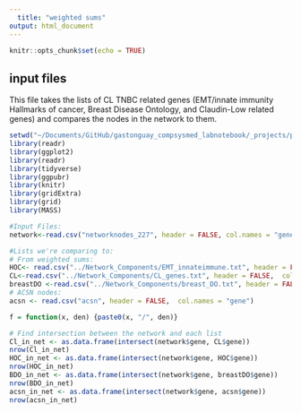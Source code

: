 ```yaml
---
  title: "weighted sums"
output: html_document
---
```

  
  ```r
knitr::opts_chunk$set(echo = TRUE)
```

## input files
This file takes the lists of CL TNBC related genes (EMT/innate immunity Hallmarks of cancer, Breast Disease Ontology, and Claudin-Low related genes) and compares the nodes in the network to them.

```r
setwd("~/Documents/GitHub/gastonguay_compsysmed_labnotebook/_projects/project2/Network_Construction")
library(readr)
library(ggplot2)
library(readr)
library(tidyverse)
library(ggpubr)
library(knitr)
library(gridExtra)
library(grid)
library(MASS)

#Input Files:
network<-read.csv("networknodes_227", header = FALSE, col.names = "gene")

#Lists we're comparing to:
# From weighted sums:
HOC<- read.csv("../Network_Components/EMT_innateimmune.txt", header = FALSE,  col.names = "gene")
CL<-read.csv("../Network_Components/CL_genes.txt", header = FALSE,  col.names = "gene")
breastDO <-read.csv("../Network_Components/breast_DO.txt", header = FALSE,  col.names = "gene")
# ACSN nodes:
acsn <- read.csv("acsn", header = FALSE,  col.names = "gene")

f = function(x, den) {paste0(x, "/", den)}
```


```r
# Find intersection between the network and each list
Cl_in_net <- as.data.frame(intersect(network$gene, CL$gene))
nrow(Cl_in_net)
HOC_in_net <- as.data.frame(intersect(network$gene, HOC$gene))
nrow(HOC_in_net)
BDO_in_net <- as.data.frame(intersect(network$gene, breastDO$gene))
nrow(BDO_in_net)
acsn_in_net <- as.data.frame(intersect(network$gene, acsn$gene))
nrow(acsn_in_net)
```


